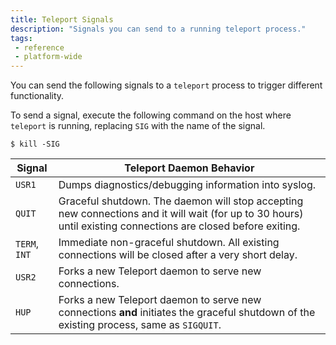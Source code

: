 ```yaml
---
title: Teleport Signals
description: "Signals you can send to a running teleport process."
tags:
 - reference
 - platform-wide
---
```


You can send the following signals to a `teleport` process to trigger different
functionality.

To send a signal, execute the following command on the host where `teleport` is
running, replacing `SIG` with the name of the signal.

```code
$ kill -SIG
```

| Signal | Teleport Daemon Behavior |
| - | - |
| `USR1` | Dumps diagnostics/debugging information into syslog. |
| `QUIT`| Graceful shutdown. The daemon will stop accepting new connections and it will wait (for up to 30 hours) until existing connections are closed before exiting. |
| `TERM`, `INT` | Immediate non-graceful shutdown. All existing connections will be closed after a very short delay. |
| `USR2` | Forks a new Teleport daemon to serve new connections. |
| `HUP` | Forks a new Teleport daemon to serve new connections **and** initiates the graceful shutdown of the existing process, same as `SIGQUIT`. |
